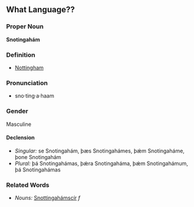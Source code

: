 {{cleanup}}

==What Language??==
===Proper Noun===
'''Snotingahám'''

===Definition===
* [[Nottingham]]

===Pronunciation===
*sno·ting·a·haam

===Gender===
Masculine

====Declension====
*''Singular:'' se Snotingahám, þæs Snotingahámes, þǽm Snotingaháme, þone Snotingahám
*''Plural:'' þá Snotingahámas, þǽra Snotingaháma, þǽm Snotingahámum, þá Snotingahámas

===Related Words===
*''Nouns:'' [[Snottingahámscír]] ''f''